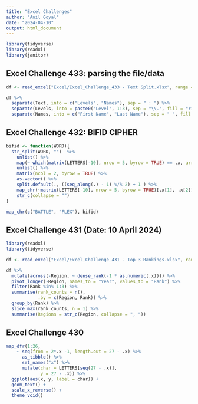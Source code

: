 ```yaml
---
title: "Excel Challenges"
author: "Anil Goyal"
date: "2024-04-10"
output: html_document
---
```

```r
library(tidyverse)
library(readxl)
library(janitor)
```

## Excel Challenge 433: parsing the file/data
```r
df <- read_excel("Excel/Excel_Challenge_433 - Text Split.xlsx", range = cell_cols(LETTERS[1]))

df %>% 
  separate(Text, into = c("Levels", "Names"), sep = " : ") %>% 
  separate(Levels, into = paste0("Level", 1:3), sep = "\\.", fill = "right") %>% 
  separate(Names, into = c("First Name", "Last Name"), sep = " ", fill = "right")
```


## Excel Challenge 432: BIFID CIPHER

```r
bifid <- function(WORD){
  str_split(WORD, "")  %>% 
    unlist() %>% 
    map(~ which(matrix(LETTERS[-10], nrow = 5, byrow = TRUE) == .x, arr.ind = TRUE) %>% as.vector()) %>% 
    unlist() %>% 
    matrix(ncol = 2, byrow = TRUE) %>% 
    as.vector() %>% 
    split.default(., ((seq_along(.) - 1) %/% 2) + 1 ) %>% 
    map_chr(~matrix(LETTERS[-10], nrow = 5, byrow = TRUE)[.x[1], .x[2]]) %>% 
    str_c(collapse = "")
}

map_chr(c("BATTLE", "FLEX"), bifid)
```


## Excel Challenge 431 (Date: 10 April 2024)

```r
library(readxl)
library(tidyverse)

df <- read_excel("Excel/Excel_Challenge_431 - Top 3 Rankings.xlsx", range = cell_cols(LETTERS[1:8]))

df %>%
  mutate(across(-Region, ~ dense_rank(-1 * as.numeric(.x)))) %>% 
  pivot_longer(-Region, names_to = "Year", values_to = "Rank") %>% 
  filter(Rank %in% 1:3) %>% 
  summarise(rank_counts = n(),
            .by = c(Region, Rank)) %>% 
  group_by(Rank) %>% 
  slice_max(rank_counts, n = 1) %>% 
  summarise(Regions = str_c(Region, collapse = ", "))
```

## Excel Challenge 430

```r
map_dfr(1:26,
    ~ seq(from = 2*.x -1, length.out = 27 - .x) %>% 
      as_tibble() %>% 
      set_names("x") %>% 
      mutate(char = LETTERS[seq(27 - .x)],
             y = 27 - .x)) %>% 
  ggplot(aes(x, y, label = char)) +
  geom_text() +
  scale_x_reverse() +
  theme_void()
```

